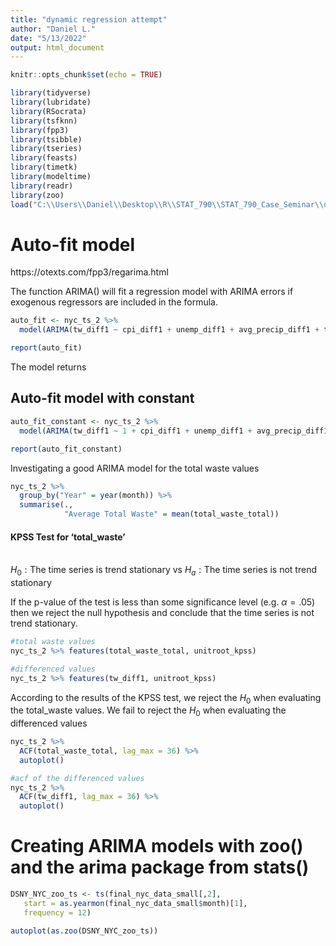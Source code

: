 ```yaml
---
title: "dynamic regression attempt"
author: "Daniel L."
date: "5/13/2022"
output: html_document
---
```


```r
knitr::opts_chunk$set(echo = TRUE)
```

```r
library(tidyverse)
library(lubridate)
library(RSocrata)
library(tsfknn)
library(fpp3)
library(tsibble)
library(tseries)
library(feasts)
library(timetk)
library(modeltime)
library(readr)
library(zoo)
load("C:\\Users\\Daniel\\Desktop\\R\\STAT_790\\STAT_790_Case_Seminar\\dyna_regress_prep.Rdata")
```

# Auto-fit model

https://otexts.com/fpp3/regarima.html

The function ARIMA() will fit a regression model with ARIMA errors if exogenous regressors are included in the formula.

```r
auto_fit <- nyc_ts_2 %>% 
  model(ARIMA(tw_diff1 ~ cpi_diff1 + unemp_diff1 + avg_precip_diff1 + temp_diff1 + cdd_diff1))

report(auto_fit)
```

The model returns

## Auto-fit model with constant

```r
auto_fit_constant <- nyc_ts_2 %>% 
  model(ARIMA(tw_diff1 ~ 1 + cpi_diff1 + unemp_diff1 + avg_precip_diff1 + temp_diff1 + cdd_diff1))

report(auto_fit_constant)
```

Investigating a good ARIMA model for the total waste values

```r
nyc_ts_2 %>% 
  group_by("Year" = year(month)) %>% 
  summarise(.,
            "Average Total Waste" = mean(total_waste_total))
```

#### KPSS Test for 'total_waste' 
\
$H_0: \text{The time series is trend stationary}$ vs $H_a: \text{The time series is not trend stationary}$

If the p-value of the test is less than some significance level (e.g. $\alpha = .05$) then we reject the null hypothesis and conclude that the time series is not trend stationary.

```r
#total waste values
nyc_ts_2 %>% features(total_waste_total, unitroot_kpss)

#differenced values
nyc_ts_2 %>% features(tw_diff1, unitroot_kpss)
```

According to the results of the KPSS test, we reject the $H_0$ when evaluating the total_waste values. We fail to reject the $H_0$ when evaluating the differenced values

```r
nyc_ts_2 %>% 
  ACF(total_waste_total, lag_max = 36) %>% 
  autoplot()

#acf of the differenced values
nyc_ts_2 %>% 
  ACF(tw_diff1, lag_max = 36) %>% 
  autoplot()
```

# Creating ARIMA models with zoo() and the arima package from stats()

```r
DSNY_NYC_zoo_ts <- ts(final_nyc_data_small[,2],
   start = as.yearmon(final_nyc_data_small$month)[1],
   frequency = 12)

autoplot(as.zoo(DSNY_NYC_zoo_ts))
```

